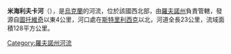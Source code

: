'''米海利夫卡河'''（{{lang-uk|Михайлівка}}），是[[烏克蘭|烏克蘭]]的河流，位於該國西北部，由[[羅夫諾州|羅夫諾州]]負責管轄，發源自[[圖托維奇|圖托維奇]]以東4公里，河口處在[[斯特里利西克|斯特里利西克]]以北，河道全長23公里，流域面積128平方公里。

{{DEFAULTSORT:Михайлівка (річка)}}
[[Category:羅夫諾州河流|Category:羅夫諾州河流]]


{{Ukraine-river-stub}}